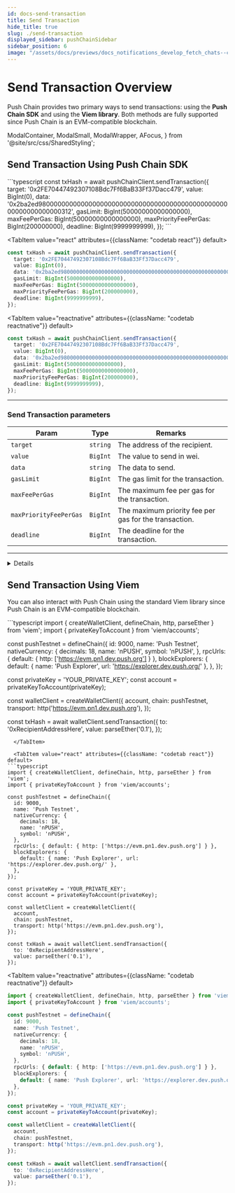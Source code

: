 ```yaml
---
id: docs-send-transaction
title: Send Transaction
hide_title: true
slug: ./send-transaction
displayed_sidebar: pushChainSidebar
sidebar_position: 6
image: "/assets/docs/previews/docs_notifications_develop_fetch_chats--create_channel.png"
---
```


# Send Transaction Overview

Push Chain provides two primary ways to send transactions: using the **Push Chain SDK** and using the **Viem library**. Both methods are fully supported since Push Chain is an EVM-compatible blockchain.

<head>
  <title>{`Send Transaction | Push Chain | Push Documentation`}</title>
</head>

  ModalContainer,
  ModalSmall,
  ModalWrapper,
  AFocus,
} from '@site/src/css/SharedStyling';

## Send Transaction Using Push Chain SDK

<Tabs className="codetabs" groupId="code-examples">
  <TabItem value="js" attributes={{className: "codetab js"}} default>
```typescript
const txHash = await pushChainClient.sendTransaction({
  target: '0x2FE70447492307108Bdc7Ff6BaB33Ff37Dacc479',
  value: BigInt(0),
  data: '0x2ba2ed980000000000000000000000000000000000000000000000000000000000000312',
  gasLimit: BigInt(50000000000000000),
  maxFeePerGas: BigInt(50000000000000000),
  maxPriorityFeePerGas: BigInt(200000000),
  deadline: BigInt(9999999999),
});
```
  </TabItem>

  <TabItem value="react" attributes={{className: "codetab react"}} default>
```typescript
const txHash = await pushChainClient.sendTransaction({
  target: '0x2FE70447492307108Bdc7Ff6BaB33Ff37Dacc479',
  value: BigInt(0),
  data: '0x2ba2ed980000000000000000000000000000000000000000000000000000000000000312',
  gasLimit: BigInt(50000000000000000),
  maxFeePerGas: BigInt(50000000000000000),
  maxPriorityFeePerGas: BigInt(200000000),
  deadline: BigInt(9999999999),
});
```
  </TabItem>

  <TabItem value="reactnative" attributes={{className: "codetab reactnative"}} default>
```typescript
const txHash = await pushChainClient.sendTransaction({
  target: '0x2FE70447492307108Bdc7Ff6BaB33Ff37Dacc479',
  value: BigInt(0),
  data: '0x2ba2ed980000000000000000000000000000000000000000000000000000000000000312',
  gasLimit: BigInt(50000000000000000),
  maxFeePerGas: BigInt(50000000000000000),
  maxPriorityFeePerGas: BigInt(200000000),
  deadline: BigInt(9999999999),
});
```
  </TabItem>
</Tabs>

---

### Send Transaction parameters

| **Param**     | **Type**                | **Remarks**                                                                                       |
|---------------|-------------------------|---------------------------------------------------------------------------------------------------|
| `target`  | `string`   | The address of the recipient. |
| `value`    | `BigInt`               | The value to send in wei. |
| `data`        | `string`           | The data to send.                                                      |
| `gasLimit`        | `BigInt`           | The gas limit for the transaction.                                                      |
| `maxFeePerGas`        | `BigInt`           | The maximum fee per gas for the transaction.                                                      |
| `maxPriorityFeePerGas`        | `BigInt`           | The maximum priority fee per gas for the transaction.                                                      |
| `deadline`        | `BigInt`           | The deadline for the transaction.                                                      |

--------

<Details summary="Expected response">

```typescript
"0x491695a337b0fca5dd24f626bf2595ca16281ae92b2807b611b115e66d42b3c2"
```

</Details>

## Send Transaction Using Viem

You can also interact with Push Chain using the standard Viem library since Push Chain is an EVM-compatible blockchain.

<Tabs className="codetabs" groupId="code-examples">
  <TabItem value="js" attributes={{className: "codetab js"}} default>
```typescript
import { createWalletClient, defineChain, http, parseEther } from 'viem';
import { privateKeyToAccount } from 'viem/accounts';

const pushTestnet = defineChain({
  id: 9000,
  name: 'Push Testnet',
  nativeCurrency: {
    decimals: 18,
    name: 'nPUSH',
    symbol: 'nPUSH',
  },
  rpcUrls: { default: { http: ['https://evm.pn1.dev.push.org'] } },
  blockExplorers: {
    default: { name: 'Push Explorer', url: 'https://explorer.dev.push.org/' },
  },
});

const privateKey = 'YOUR_PRIVATE_KEY';
const account = privateKeyToAccount(privateKey);

const walletClient = createWalletClient({
  account,
  chain: pushTestnet,
  transport: http('https://evm.pn1.dev.push.org'),
});

const txHash = await walletClient.sendTransaction({
  to: '0xRecipientAddressHere',
  value: parseEther('0.1'),
});
```
  </TabItem>

  <TabItem value="react" attributes={{className: "codetab react"}} default>
```typescript
import { createWalletClient, defineChain, http, parseEther } from 'viem';
import { privateKeyToAccount } from 'viem/accounts';

const pushTestnet = defineChain({
  id: 9000,
  name: 'Push Testnet',
  nativeCurrency: {
    decimals: 18,
    name: 'nPUSH',
    symbol: 'nPUSH',
  },
  rpcUrls: { default: { http: ['https://evm.pn1.dev.push.org'] } },
  blockExplorers: {
    default: { name: 'Push Explorer', url: 'https://explorer.dev.push.org/' },
  },
});

const privateKey = 'YOUR_PRIVATE_KEY';
const account = privateKeyToAccount(privateKey);

const walletClient = createWalletClient({
  account,
  chain: pushTestnet,
  transport: http('https://evm.pn1.dev.push.org'),
});

const txHash = await walletClient.sendTransaction({
  to: '0xRecipientAddressHere',
  value: parseEther('0.1'),
});
```
  </TabItem>

  <TabItem value="reactnative" attributes={{className: "codetab reactnative"}} default>
```typescript
import { createWalletClient, defineChain, http, parseEther } from 'viem';
import { privateKeyToAccount } from 'viem/accounts';

const pushTestnet = defineChain({
  id: 9000,
  name: 'Push Testnet',
  nativeCurrency: {
    decimals: 18,
    name: 'nPUSH',
    symbol: 'nPUSH',
  },
  rpcUrls: { default: { http: ['https://evm.pn1.dev.push.org'] } },
  blockExplorers: {
    default: { name: 'Push Explorer', url: 'https://explorer.dev.push.org/' },
  },
});

const privateKey = 'YOUR_PRIVATE_KEY';
const account = privateKeyToAccount(privateKey);

const walletClient = createWalletClient({
  account,
  chain: pushTestnet,
  transport: http('https://evm.pn1.dev.push.org'),
});

const txHash = await walletClient.sendTransaction({
  to: '0xRecipientAddressHere',
  value: parseEther('0.1'),
});
```
  </TabItem>
</Tabs>

